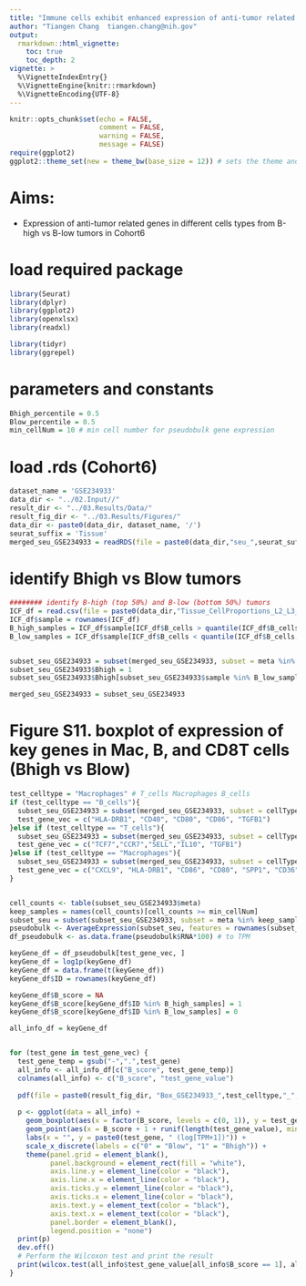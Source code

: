 ```yaml
---
title: "Immune cells exhibit enhanced expression of anti-tumor related genes in B-high samples (Cohort6)"
author: "Tiangen Chang  tiangen.chang@nih.gov"
output: 
  rmarkdown::html_vignette:
    toc: true
    toc_depth: 2
vignette: >
  %\VignetteIndexEntry{}
  %\VignetteEngine{knitr::rmarkdown}
  %\VignetteEncoding{UTF-8}
---
```


```r
knitr::opts_chunk$set(echo = FALSE,
                      comment = FALSE, 
                      warning = FALSE, 
                      message = FALSE)
require(ggplot2)
ggplot2::theme_set(new = theme_bw(base_size = 12)) # sets the theme and axis font size
```


# Aims:

- Expression of anti-tumor related genes in different cells types from B-high vs B-low tumors in Cohort6


# load required package
```r
library(Seurat)
library(dplyr)
library(ggplot2)
library(openxlsx)
library(readxl)

library(tidyr)
library(ggrepel)

```

# parameters and constants
```r
Bhigh_percentile = 0.5
Blow_percentile = 0.5
min_cellNum = 10 # min cell number for pseudobulk gene expression

```

# load .rds (Cohort6)
```r

dataset_name = 'GSE234933'
data_dir <- "../02.Input//"
result_dir <- "../03.Results/Data/"
result_fig_dir <- "../03.Results/Figures/"
data_dir <- paste0(data_dir, dataset_name, '/')
seurat_suffix = 'Tissue'
merged_seu_GSE234933 = readRDS(file = paste0(data_dir,"seu_",seurat_suffix,".rds"))

```

# identify Bhigh vs Blow tumors
```r

######## identify B-high (top 50%) and B-low (bottom 50%) tumors
ICF_df = read.csv(file = paste0(data_dir,"Tissue_CellProportions_L2_L3_merged.csv"),header = T, row.names = 1)
ICF_df$sample = rownames(ICF_df)
B_high_samples = ICF_df$sample[ICF_df$B_cells > quantile(ICF_df$B_cells, Bhigh_percentile)]
B_low_samples = ICF_df$sample[ICF_df$B_cells < quantile(ICF_df$B_cells, Blow_percentile)]


subset_seu_GSE234933 = subset(merged_seu_GSE234933, subset = meta %in% c(B_high_samples,B_low_samples))
subset_seu_GSE234933$Bhigh = 1
subset_seu_GSE234933$Bhigh[subset_seu_GSE234933$sample %in% B_low_samples] = 0

merged_seu_GSE234933 = subset_seu_GSE234933

```


# Figure S11. boxplot of expression of key genes in Mac, B, and CD8T cells (Bhigh vs Blow)
```r

test_celltype = "Macrophages" # T_cells Macrophages B_cells
if (test_celltype == "B_cells"){
  subset_seu_GSE234933 = subset(merged_seu_GSE234933, subset = cellType_origin_L2 %in% c(test_celltype))
  test_gene_vec = c("HLA-DRB1", "CD40", "CD80", "CD86", "TGFB1") 
}else if (test_celltype == "T_cells"){
  subset_seu_GSE234933 = subset(merged_seu_GSE234933, subset = cellType_origin_L2 %in% c(test_celltype))
  test_gene_vec = c("TCF7","CCR7","SELL","IL10", "TGFB1")
}else if (test_celltype == "Macrophages"){
  subset_seu_GSE234933 = subset(merged_seu_GSE234933, subset = cellType_origin_L2 %in% c(test_celltype))
  test_gene_vec = c("CXCL9", "HLA-DRB1", "CD86", "CD80", "SPP1", "CD36") 
}


cell_counts <- table(subset_seu_GSE234933$meta) 
keep_samples = names(cell_counts)[cell_counts >= min_cellNum]
subset_seu = subset(subset_seu_GSE234933, subset = meta %in% keep_samples) 
pseudobulk <- AverageExpression(subset_seu, features = rownames(subset_seu), slot = "data", group.by = "meta")
df_pseudobulk <- as.data.frame(pseudobulk$RNA*100) # to TPM

keyGene_df = df_pseudobulk[test_gene_vec, ] 
keyGene_df = log1p(keyGene_df)
keyGene_df = data.frame(t(keyGene_df))
keyGene_df$ID = rownames(keyGene_df)

keyGene_df$B_score = NA
keyGene_df$B_score[keyGene_df$ID %in% B_high_samples] = 1
keyGene_df$B_score[keyGene_df$ID %in% B_low_samples] = 0

all_info_df = keyGene_df


for (test_gene in test_gene_vec) {
  test_gene_temp = gsub("-",".",test_gene)
  all_info <- all_info_df[c("B_score", test_gene_temp)]
  colnames(all_info) <- c("B_score", "test_gene_value")
  
  pdf(file = paste0(result_fig_dir, "Box_GSE234933_",test_celltype,"_", test_gene, "_Bhigh_vs_Blow.pdf"), height = 2*1.15, width = 1.6*1.15)
  
  p <- ggplot(data = all_info) +
    geom_boxplot(aes(x = factor(B_score, levels = c(0, 1)), y = test_gene_value, fill = factor(B_score, levels = c(0, 1))), outlier.shape = NA) +
    geom_point(aes(x = B_score + 1 + runif(length(test_gene_value), min = -0.2, max = 0.2), y = test_gene_value)) +
    labs(x = "", y = paste0(test_gene, " (log[TPM+1])")) +
    scale_x_discrete(labels = c("0" = "Blow", "1" = "Bhigh")) + 
    theme(panel.grid = element_blank(), 
          panel.background = element_rect(fill = "white"),
          axis.line.y = element_line(color = "black"),
          axis.line.x = element_line(color = "black"),
          axis.ticks.y = element_line(color = "black"),
          axis.ticks.x = element_line(color = "black"),
          axis.text.y = element_text(color = "black"),
          axis.text.x = element_text(color = "black"),
          panel.border = element_blank(), 
          legend.position = "none")
  print(p)
  dev.off()
  # Perform the Wilcoxon test and print the result
  print(wilcox.test(all_info$test_gene_value[all_info$B_score == 1], all_info$test_gene_value[all_info$B_score == 0])) 
}

```
